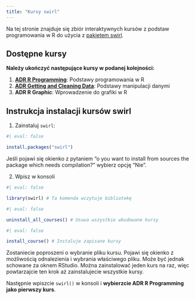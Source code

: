 ```yaml
---
title: "Kursy swirl"
---
```


Na tej stronie znajduje się zbiór interaktywnych kursów z podstaw programowania w R do użycia z [pakietem swirl](https://swirlstats.com/).


## Dostępne kursy

**Należy ukończyć następujące kursy w podanej kolejności:**

1. [**ADR R Programming**](https://github.com/IwoA/swirl_courses/raw/refs/heads/master/ADR_R_Programming.swc): Podstawy programowania w R
2. [**ADR Getting and Cleaning Data**](https://github.com/IwoA/swirl_courses/raw/refs/heads/master/ADR_Getting_and_Cleaning_Data.swc): Podstawy manipulacji danymi
3. **ADR R Graphic**: Wprowadzenie do grafiki w R

## Instrukcja instalacji kursów swirl

1. Zainstaluj `swirl`:

``` r
#| eval: false

install.packages("swirl")
```
Jeśli pojawi się okienko z pytaniem "o you want to install from sources the package which needs compilation?" wybierz opcję "Nie".

2. Wpisz w konsoli

``` r
#| eval: false

library(swirl) # Ta komenda wczytuje bibliotekę
```

``` r
#| eval: false

uninstall_all_courses() # Usuwa wszystkie wbudowane kursy
```

``` r
#| eval: false

install_course() # Instaluje zapisane kursy
```
Zostaniecie poproszeni o wybranie pliku kursu. Pojawi się okienko z możliwością odnalezienia i wybrania właściwego pliku. Może być jednak schowane za oknem RStudio.
Można zainstalować jeden kurs na raz, więc powtarzajcie ten krok aż zainstalujecie wszystkie kursy.

Następnie wpiszcie `swirl()` w konsoli i **wybierzcie ADR R Programming jako pierwszy kurs**.

